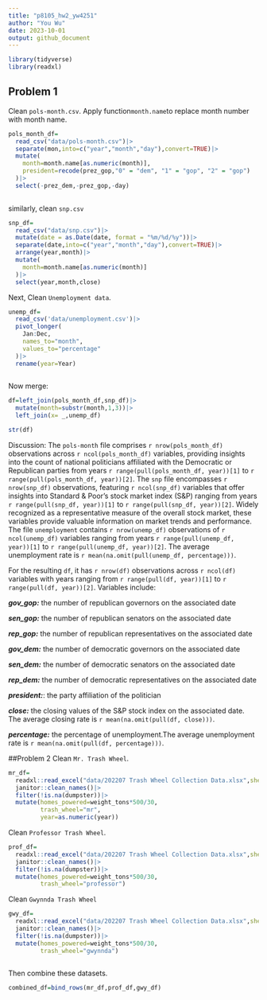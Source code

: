```yaml
---
title: "p8105_hw2_yw4251"
author: "You Wu"
date: 2023-10-01
output: github_document
---
```


```r
library(tidyverse)
library(readxl)
```


## Problem 1
Clean `pols-month.csv`. Apply function`month.name`to replace month number with month name.
```r
pols_month_df=
  read_csv("data/pols-month.csv")|>
  separate(mon,into=c("year","month","day"),convert=TRUE)|>
  mutate(
    month=month.name[as.numeric(month)],
    president=recode(prez_gop,"0" = "dem", "1" = "gop", "2" = "gop")
  )|>
  select(-prez_dem,-prez_gop,-day)
  
```
similarly, clean `snp.csv`
```r
snp_df=
  read_csv("data/snp.csv")|>
  mutate(date = as.Date(date, format = "%m/%d/%y"))|>
  separate(date,into=c("year","month","day"),convert=TRUE)|>
  arrange(year,month)|>
  mutate(
    month=month.name[as.numeric(month)]
  )|>
  select(year,month,close)
```
Next, Clean `Unemployment data`.

```r
unemp_df=
  read_csv('data/unemployment.csv')|>
  pivot_longer(
    Jan:Dec,
    names_to="month",
    values_to="percentage"
  )|>
  rename(year=Year)
  
```
Now merge:

```r
df=left_join(pols_month_df,snp_df)|>
  mutate(month=substr(month,1,3))|>
  left_join(x= _,unemp_df)

str(df)
```

Discussion: The `pols-month` file comprises `r nrow(pols_month_df)` observations across `r ncol(pols_month_df)` variables, providing insights into the count of national politicians affiliated with the Democratic or Republican parties from  years `r range(pull(pols_month_df, year))[1]` to `r range(pull(pols_month_df, year))[2]`. The `snp` file encompasses `r nrow(snp_df)` observations, featuring `r ncol(snp_df)` variables that offer insights into Standard & Poor's stock market index (S&P) ranging from years `r range(pull(snp_df, year))[1]` to `r range(pull(snp_df, year))[2]`. Widely recognized as a representative measure of the overall stock market, these variables provide valuable information on market trends and performance. The file `unemployment` contains `r nrow(unemp_df)` observations of `r ncol(unemp_df)` variables ranging from years `r range(pull(unemp_df, year))[1]` to `r range(pull(unemp_df, year))[2]`. The average unemployment rate is `r mean(na.omit(pull(unemp_df, percentage)))`.

For the resulting `df`, it has `r nrow(df)` observations across `r ncol(df)` variables with years ranging from `r range(pull(df, year))[1]` to `r range(pull(df, year))[2]`. Variables include:

**_gov_gop:_** the number of republican governors on the associated date

**_sen_gop:_** the number of republican senators on the associated date

**_rep_gop:_** the number of republican representatives on the associated date

**_gov_dem:_** the number of democratic governors on the associated date

**_sen_dem:_** the number of democratic senators on the associated date

**_rep_dem:_** the number of democratic representatives on the associated date

**_president:_**: the party affiliation of the politician

**_close:_** the closing values of the S&P stock index on the associated date. The average closing rate is `r mean(na.omit(pull(df, close)))`.

**_percentage:_** the percentage of unemployment.The average unemployment rate is `r mean(na.omit(pull(df, percentage)))`.

##Problem 2
Clean `Mr. Trash Wheel`.
```r
mr_df=
  readxl::read_excel("data/202207 Trash Wheel Collection Data.xlsx",sheet=1,range="A2:N550")|>
  janitor::clean_names()|>
  filter(!is.na(dumpster))|>
  mutate(homes_powered=weight_tons*500/30,
         trash_wheel="mr",
         year=as.numeric(year))
```

Clean `Professor Trash Wheel`.
```r
prof_df=
  readxl::read_excel("data/202207 Trash Wheel Collection Data.xlsx",sheet=2,range="A2:M97")|>
  janitor::clean_names()|>
  filter(!is.na(dumpster))|>
  mutate(homes_powered=weight_tons*500/30,
         trash_wheel="professor")
```

Clean `Gwynnda Trash Wheel`
```r
gwy_df=
  readxl::read_excel("data/202207 Trash Wheel Collection Data.xlsx",sheet=4,range="A2:K110")|>
  janitor::clean_names()|>
  filter(!is.na(dumpster))|>
  mutate(homes_powered=weight_tons*500/30,
         trash_wheel="gwynnda")
  
```


Then combine these datasets.

```r
combined_df=bind_rows(mr_df,prof_df,gwy_df)
```

